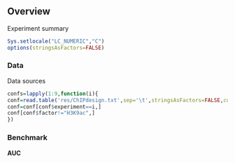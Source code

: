 ## Overview {.tabset .tabset-fade}

Experiment summary

```r

Sys.setlocale("LC_NUMERIC","C")
options(stringsAsFactors=FALSE)
```

### Data
Data sources

```r
confs=lapply(1:9,function(i){
conf=read.table('res/ChIPdesign.txt',sep='\t',stringsAsFactors=FALSE,col.names=c('experiment','factor','condition','ipReads','ctReads','peaks'))
conf=conf[conf$experiment==i,]
conf[conf$factor!="H3K9ac",]
})

```

### Benchmark
__AUC__

```r

```
